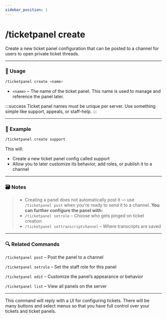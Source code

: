 ```yaml
---
sidebar_position: 1
---
```


# /ticketpanel create

Create a new ticket panel configuration that can be posted to a channel for users to open private ticket threads.

<hr className="md-divider-gradient" />

### 💬 Usage
```bash
/ticketpanel create <name>
```
- `<name>` – The name of the ticket panel. This name is used to manage and reference the panel later.

:::success
Ticket panel names must be unique per server. Use something simple like support, appeals, or staff-help.
:::

<hr className="md-divider-gradient" />

### 📌 Example
```bash
/ticketpanel create support
```
This will:
- Create a new ticket panel config called support
- Allow you to later customize its behavior, add roles, or publish it to a channel

<hr className="md-divider-gradient" />

### 🗃️ Notes
> - Creating a panel does not automatically post it — use `/ticketpanel post` when you're ready to send it to a channel.
**You can further configure the panel with:**
> - `/ticketpanel setrole` – Choose who gets pinged on ticket creation
> - `/ticketpanel settranscriptchannel` – Where transcripts are saved

<hr className="md-divider-gradient" />

### 🔍 Related Commands
`/ticketpanel post` – Post the panel to a channel

`/ticketpanel setrole` – Set the staff role for this panel
 
 `/ticketpanel edit` – Customize the panel’s appearance or behavior

`/ticketpanel list` – View all panels on the server

<hr className="md-divider-gradient" />

This command will reply with a UI for configuring tickets. There will be many buttons and select menus so that you have full control over your tickets and ticket panels.